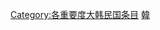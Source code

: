 {{empty category}}
{{Articles by Importance|topic=大韩民国|project=大韩民国|format=toc}}

{{catmore1|[[維基百科:大韩民国專題|維基百科:大韩民国專題]]}}
[[Category:各重要度大韩民国条目|Category:各重要度大韩民国条目]]
[[Category:低重要度朝鮮半島條目|韓]]